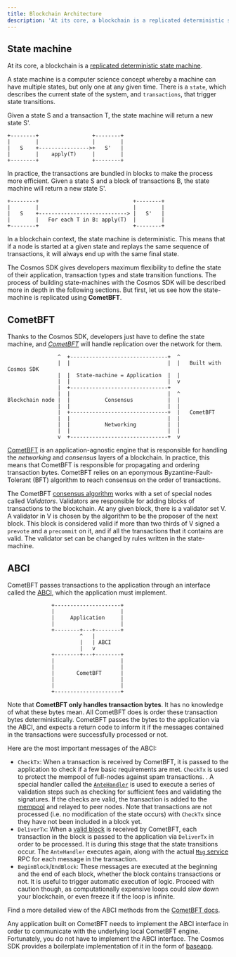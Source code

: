 ```yaml
---
title: Blockchain Architecture
description: 'At its core, a blockchain is a replicated deterministic state machine.'
---
```


## State machine

At its core, a blockchain is a [replicated deterministic state machine](https://en.wikipedia.org/wiki/State_machine_replication).

A state machine is a computer science concept whereby a machine can have multiple states, but only one at any given time. There is a `state`, which describes the current state of the system, and `transactions`, that trigger state transitions.

Given a state S and a transaction T, the state machine will return a new state S'.

```text
+--------+                 +--------+
|        |                 |        |
|   S    +---------------->+   S'   |
|        |    apply(T)     |        |
+--------+                 +--------+
```

In practice, the transactions are bundled in blocks to make the process more efficient. Given a state S and a block of transactions B, the state machine will return a new state S'.

```text
+--------+                              +--------+
|        |                              |        |
|   S    +----------------------------> |   S'   |
|        |   For each T in B: apply(T)  |        |
+--------+                              +--------+
```

In a blockchain context, the state machine is deterministic. This means that if a node is started at a given state and replays the same sequence of transactions, it will always end up with the same final state.

The Cosmos SDK gives developers maximum flexibility to define the state of their application, transaction types and state transition functions. The process of building state-machines with the Cosmos SDK will be described more in depth in the following sections. But first, let us see how the state-machine is replicated using **CometBFT**.

## CometBFT

Thanks to the Cosmos SDK, developers just have to define the state machine, and [*CometBFT*](https://docs.cometbft.com/v0.37/introduction/what-is-cometbft) will handle replication over the network for them.

```text expandable
                ^  +-------------------------------+  ^
                |  |                               |  |   Built with Cosmos SDK
                |  |  State-machine = Application  |  |
                |  |                               |  v
                |  +-------------------------------+
                |  |                               |  ^
Blockchain node |  |           Consensus           |  |
                |  |                               |  |
                |  +-------------------------------+  |   CometBFT
                |  |                               |  |
                |  |           Networking          |  |
                |  |                               |  |
                v  +-------------------------------+  v
```

[CometBFT](https://docs.cometbft.com/v0.37/introduction/what-is-cometbft) is an application-agnostic engine that is responsible for handling the *networking* and *consensus* layers of a blockchain. In practice, this means that CometBFT is responsible for propagating and ordering transaction bytes. CometBFT relies on an eponymous Byzantine-Fault-Tolerant (BFT) algorithm to reach consensus on the order of transactions.

The CometBFT [consensus algorithm](https://docs.cometbft.com/v0.37/introduction/what-is-cometbft#consensus-overview) works with a set of special nodes called *Validators*. Validators are responsible for adding blocks of transactions to the blockchain. At any given block, there is a validator set V. A validator in V is chosen by the algorithm to be the proposer of the next block. This block is considered valid if more than two thirds of V signed a `prevote` and a `precommit` on it, and if all the transactions that it contains are valid. The validator set can be changed by rules written in the state-machine.

## ABCI

CometBFT passes transactions to the application through an interface called the [ABCI](https://docs.cometbft.com/v0.37/spec/abci/), which the application must implement.

```text expandable
              +---------------------+
              |                     |
              |     Application     |
              |                     |
              +--------+---+--------+
                       ^   |
                       |   | ABCI
                       |   v
              +--------+---+--------+
              |                     |
              |                     |
              |       CometBFT      |
              |                     |
              |                     |
              +---------------------+
```

Note that **CometBFT only handles transaction bytes**. It has no knowledge of what these bytes mean. All CometBFT does is order these transaction bytes deterministically. CometBFT passes the bytes to the application via the ABCI, and expects a return code to inform it if the messages contained in the transactions were successfully processed or not.

Here are the most important messages of the ABCI:

* `CheckTx`: When a transaction is received by CometBFT, it is passed to the application to check if a few basic requirements are met. `CheckTx` is used to protect the mempool of full-nodes against spam transactions. . A special handler called the [`AnteHandler`](/docs/sdk/v0.53/beginner/gas-fees#antehandler) is used to execute a series of validation steps such as checking for sufficient fees and validating the signatures. If the checks are valid, the transaction is added to the [mempool](https://docs.cometbft.com/v0.37/spec/p2p/legacy-docs/messages/mempool) and relayed to peer nodes. Note that transactions are not processed (i.e. no modification of the state occurs) with `CheckTx` since they have not been included in a block yet.
* `DeliverTx`: When a [valid block](https://docs.cometbft.com/v0.37/spec/core/data_structures#block) is received by CometBFT, each transaction in the block is passed to the application via `DeliverTx` in order to be processed. It is during this stage that the state transitions occur. The `AnteHandler` executes again, along with the actual [`Msg` service](/docs/sdk/v0.53//build/building-modules/msg-services) RPC for each message in the transaction.
* `BeginBlock`/`EndBlock`: These messages are executed at the beginning and the end of each block, whether the block contains transactions or not. It is useful to trigger automatic execution of logic. Proceed with caution though, as computationally expensive loops could slow down your blockchain, or even freeze it if the loop is infinite.

Find a more detailed view of the ABCI methods from the [CometBFT docs](https://docs.cometbft.com/v0.37/spec/abci/).

Any application built on CometBFT needs to implement the ABCI interface in order to communicate with the underlying local CometBFT engine. Fortunately, you do not have to implement the ABCI interface. The Cosmos SDK provides a boilerplate implementation of it in the form of [baseapp](/docs/sdk/v0.53/sdk-design#baseapp).
